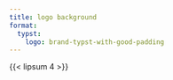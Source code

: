 ```yaml
---
title: logo background
format:
  typst:
    logo: brand-typst-with-good-padding
---
```


{{< lipsum 4 >}}

